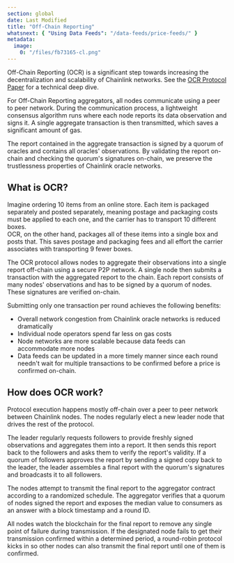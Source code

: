 ```yaml
---
section: global
date: Last Modified
title: "Off-Chain Reporting"
whatsnext: { "Using Data Feeds": "/data-feeds/price-feeds/" }
metadata:
  image:
    0: "/files/fb73165-cl.png"
---
```



Off-Chain Reporting (OCR) is a significant step towards increasing the decentralization and scalability of Chainlink networks. See the [OCR Protocol Paper](https://research.chain.link/ocr.pdf) for a technical deep dive.

For Off-Chain Reporting aggregators, all nodes communicate using a peer to peer network. During the communication process, a lightweight consensus algorithm runs where each node reports its data observation and signs it. A single aggregate transaction is then transmitted, which saves a significant amount of gas.

The report contained in the aggregate transaction is signed by a quorum of oracles and contains all oracles' observations. By validating the report on-chain and checking the quorum's signatures on-chain, we preserve the trustlessness properties of Chainlink oracle networks.

## What is OCR?

<Aside type="note" title="A simple analogy">
  Imagine ordering 10 items from an online store. Each item is packaged separately and posted separately, meaning
  postage and packaging costs must be applied to each one, and the carrier has to transport 10 different boxes.
  <br />
  OCR, on the other hand, packages all of these items into a single box and posts that. This saves postage and packaging
  fees and all effort the carrier associates with transporting 9 fewer boxes.
</Aside>

The OCR protocol allows nodes to aggregate their observations into a single report off-chain using a secure P2P network. A single node then submits a transaction with the aggregated report to the chain. Each report consists of many nodes' observations and has to be signed by a quorum of nodes. These signatures are verified on-chain.

Submitting only one transaction per round achieves the following benefits:

- Overall network congestion from Chainlink oracle networks is reduced dramatically
- Individual node operators spend far less on gas costs
- Node networks are more scalable because data feeds can accommodate more nodes
- Data feeds can be updated in a more timely manner since each round needn't wait for multiple transactions to be confirmed before a price is confirmed on-chain.

## How does OCR work?

Protocol execution happens mostly off-chain over a peer to peer network between Chainlink nodes. The nodes regularly elect a new leader node that drives the rest of the protocol.

The leader regularly requests followers to provide freshly signed observations and aggregates them into a report. It then sends this report back to the followers and asks them to verify the report's validity. If a quorum of followers approves the report by sending a signed copy back to the leader, the leader assembles a final report with the quorum's signatures and broadcasts it to all followers.

The nodes attempt to transmit the final report to the aggregator contract according to a randomized schedule. The aggregator verifies that a quorum of nodes signed the report and exposes the median value to consumers as an answer with a block timestamp and a round ID.

All nodes watch the blockchain for the final report to remove any single point of failure during transmission. If the designated node fails to get their transmission confirmed within a determined period, a round-robin protocol kicks in so other nodes can also transmit the final report until one of them is confirmed.
